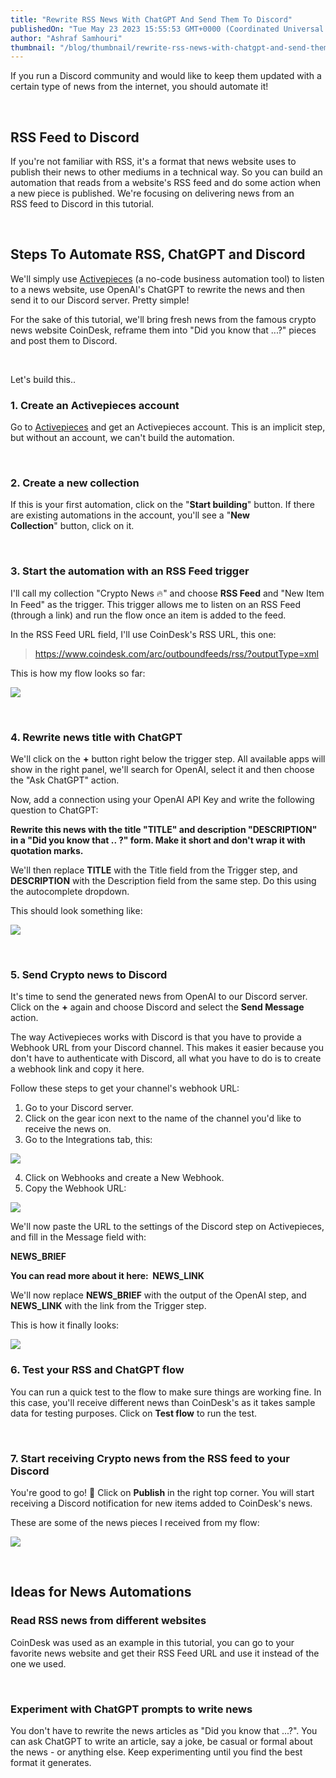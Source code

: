 ```yaml
---
title: "Rewrite RSS News With ChatGPT And Send Them To Discord"
publishedOn: "Tue May 23 2023 15:55:53 GMT+0000 (Coordinated Universal Time)"
author: "Ashraf Samhouri"
thumbnail: "/blog/thumbnail/rewrite-rss-news-with-chatgpt-and-send-them-to-discord.png"
---
```


If you run a Discord community and would like to keep them updated with a certain type of news from the internet, you should automate it!

‍

RSS Feed to Discord
-------------------

If you're not familiar with RSS, it's a format that news website uses to publish their news to other mediums in a technical way. So you can build an automation that reads from a website's RSS feed and do some action when a new piece is published. We're focusing on delivering news from an RSS feed to Discord in this tutorial.

‍

Steps To Automate RSS, ChatGPT and Discord
------------------------------------------

We'll simply use [Activepieces](https://cloud.activepieces.com/sign-up) (a no-code business automation tool) to listen to a news website, use OpenAI's ChatGPT to rewrite the news and then send it to our Discord server. Pretty simple!

For the sake of this tutorial, we'll bring fresh news from the famous crypto news website CoinDesk, reframe them into "Did you know that ...?" pieces and post them to Discord.

‍

Let's build this..

### 1\. Create an Activepieces account

Go to [Activepieces](https://cloud.activepieces.com/sign-up) and get an Activepieces account. This is an implicit step, but without an account, we can't build the automation.

‍

### 2\. Create a new collection

If this is your first automation, click on the "**Start building**" button. If there are existing automations in the account, you'll see a "**New Collection**" button, click on it.

‍

### 3\. Start the automation with an RSS Feed trigger

I'll call my collection "Crypto News 🔥" and choose **RSS Feed** and "New Item In Feed" as the trigger. This trigger allows me to listen on an RSS Feed (through a link) and run the flow once an item is added to the feed.

In the RSS Feed URL field, I'll use CoinDesk's RSS URL, this one:

> https://www.coindesk.com/arc/outboundfeeds/rss/?outputType=xml

This is how my flow looks so far:

![](https://uploads-ssl.webflow.com/62c21c5254de25f99c48bdfe/640f587efb3abc49f978a1e0_Screenshot%202023-03-13%20at%2020.06.05.png)

‍

### 4\. Rewrite news title with ChatGPT

We'll click on the **+** button right below the trigger step. All available apps will show in the right panel, we'll search for OpenAI, select it and then choose the "Ask ChatGPT" action.

Now, add a connection using your OpenAI API Key and write the following question to ChatGPT:

**Rewrite this news with the title "﻿TITLE" and description "DESCRIPTION﻿" in a "Did you know that .. ?" form. Make it short and don't wrap it with quotation marks.**

We'll then replace **TITLE** with the Title field from the Trigger step, and **DESCRIPTION** with the Description field from the same step. Do this using the autocomplete dropdown.

This should look something like:

![](https://uploads-ssl.webflow.com/62c21c5254de25f99c48bdfe/640f636fbf61714aacabd0a0_Screenshot%202023-03-13%20at%2020.54.40.png)

‍

### 5\. Send Crypto news to Discord

It's time to send the generated news from OpenAI to our Discord server. Click on the **+** again and choose Discord and select the **Send Message** action.

The way Activepieces works with Discord is that you have to provide a Webhook URL from your Discord channel. This makes it easier because you don't have to authenticate with Discord, all what you have to do is to create a webhook link and copy it here.

Follow these steps to get your channel's webhook URL:

1.  Go to your Discord server.
2.  Click on the gear icon next to the name of the channel you'd like to receive the news on.
3.  Go to the Integrations tab, this:

![](https://uploads-ssl.webflow.com/62c21c5254de25f99c48bdfe/640f676155db001e5f1e8757_Screenshot%202023-03-13%20at%2021.08.10.png)

4.  Click on Webhooks and create a New Webhook.
5.  Copy the Webhook URL:

![](https://uploads-ssl.webflow.com/62c21c5254de25f99c48bdfe/640f678de26833b3e215e533_Screenshot%202023-03-13%20at%2021.09.29.png)

We'll now paste the URL to the settings of the Discord step on Activepieces, and fill in the Message field with:

**NEWS\_BRIEF**

**You can read more about it here: ﻿ NEWS\_LINK**

We'll now replace **NEWS\_BRIEF** with the output of the OpenAI step, and **NEWS\_LINK** with the link from the Trigger step.

This is how it finally looks:

![](https://uploads-ssl.webflow.com/62c21c5254de25f99c48bdfe/640f699b82b7db5c277e061c_Screenshot%202023-03-13%20at%2021.20.52.png)

### 6\. Test your RSS and ChatGPT flow

You can run a quick test to the flow to make sure things are working fine. In this case, you'll receive different news than CoinDesk's as it takes sample data for testing purposes. Click on **Test flow** to run the test.

‍

### 7\. Start receiving Crypto news from the RSS feed to your Discord

You're good to go! 🎉 Click on **Publish** in the right top corner. You will start receiving a Discord notification for new items added to CoinDesk's news.

These are some of the news pieces I received from my flow:

![](https://uploads-ssl.webflow.com/62c21c5254de25f99c48bdfe/640f69b9950fc4cdfcb017ef_Screenshot%202023-03-13%20at%2021.20.22.png)

‍

Ideas for News Automations
--------------------------

### Read RSS news from different websites

CoinDesk was used as an example in this tutorial, you can go to your favorite news website and get their RSS Feed URL and use it instead of the one we used.

‍

### Experiment with ChatGPT prompts to write news

You don't have to rewrite the news articles as "Did you know that ...?". You can ask ChatGPT to write an article, say a joke, be casual or formal about the news - or anything else. Keep experimenting until you find the best format it generates.

‍

